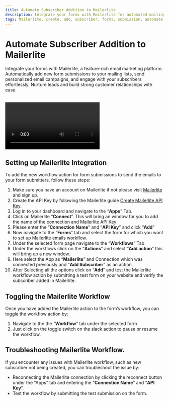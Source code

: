 ```yaml
---
title: Automate Subscriber Addition to Mailerlite
description: Integrate your forms with Mailerlite for automated mailing list updates and personalized campaigns. Use Formzillion for open-source integrations.
tags: Mailerlite, create, add, subscriber, forms, submission, automate, backend, opensource, integrations, formzillion
---
```


# Automate Subscriber Addition to Mailerlite

Integrate your forms with Mailerlite, a feature-rich email marketing platform. Automatically add new form submissions to your mailing lists, send personalized email campaigns, and engage with your subscribers effortlessly. Nurture leads and build strong customer relationships with ease.

<br />
<video controls>
  <source src="/integrations/mailerlite/mailerlite.webm" type="video/webm" />
</video>

## Setting up Mailerlite Integration

To add the new workflow action for form submissions to send the emails to your form submitters, follow these steps:

1.  Make sure you have an account on Mailerlite if not please visit [Mailerlite](https://www.mailerlite.com/signup) and sign up.
2.  Create the API Key by following the Mailerlite guide [Create Mailerlite API Key](https://www.mailerlite.com/help/where-to-find-the-mailerlite-api-key-groupid-and-documentation#new/mailerlite-api-key).
3.  Log in to your dashboard and navigate to the “**Apps**” Tab.
4.  Click on Mailerlite “**Connect**”. This will bring an window for you to add the name of the connection and Mailerlite API Key
5.  Please enter the “**Connection Name**” and “**API Key**” and click “**Add**”
6.  Now navigate to the “**Forms**” tab and select the form for which you want to set up Mailerlite emails workflow.
7.  Under the selected form page navigate to the “**Workflows**” Tab
8.  Under the workflows click on the “**Actions**” and select “**Add action**” this will bring up a new window.
9.  Here select the App as “**Mailerlite**” and Connection which was connected previously and "**Add Subscriber**" as an action.
10. After Selecting all the options click on “**Add**” and test the Mailerlite workflow action by submitting a test form on your website and verify the subscriber added in Mailerlite.

## Toggling the Mailerlite Workflow

Once you have added the Mailerlite action to the form’s workflow, you can toggle the workflow action by:

1.  Navigate to the the “**Workflow**” tab under the selected form
2.  Just click on the toggle switch on the slack action to pause or resume the workflow.

## Troubleshooting Mailerlite Workflow.

If you encounter any issues with Mailerlite workflow, such as new subscriber not being created, you can troubleshoot the issue by:

- Reconnecting the Mailerlite connection by clicking the reconnect button under the “Apps” tab and entering the “**Connection Name**” and “**API Key**”.
- Test the workflow by submitting the test submission on the form.
